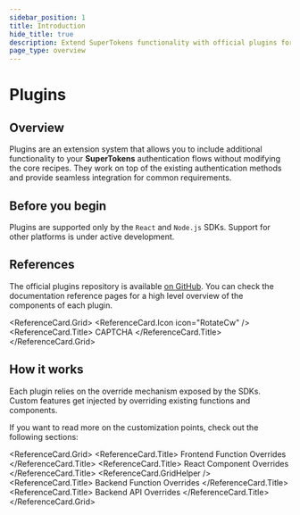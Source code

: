 ```yaml
---
sidebar_position: 1
title: Introduction
hide_title: true
description: Extend SuperTokens functionality with official plugins for enhanced authentication features.
page_type: overview
---
```


# Plugins

## Overview

Plugins are an extension system that allows you to include additional functionality to your **SuperTokens** authentication flows without modifying the core recipes.
They work on top of the existing authentication methods and provide seamless integration for common requirements.

## Before you begin

Plugins are supported only by the `React` and `Node.js` SDKs. 
Support for other platforms is under active development.


## References 

The official plugins repository is available [on GitHub](https://github.com/supertokens/supertokens-plugins).
You can check the documentation reference pages for a high level overview of the components of each plugin.

<ReferenceCard.Grid>
  <ReferenceCard href="/docs/references/plugins/captcha-reference">
    <ReferenceCard.Icon icon="RotateCw" />
    <ReferenceCard.Title>
      CAPTCHA
    </ReferenceCard.Title>
  </ReferenceCard>
</ReferenceCard.Grid>


## How it works

Each plugin relies on the override mechanism exposed by the SDKs.
Custom features get injected by overriding existing functions and components.

If you want to read more on the customization points, check out the following sections:

<ReferenceCard.Grid>
  <ReferenceCard href="/docs/references/plugins/captcha-reference">
    <ReferenceCard.Title>
      Frontend Function Overrides
    </ReferenceCard.Title>
  </ReferenceCard>
  <ReferenceCard href="/docs/references/plugins/captcha-reference">
    <ReferenceCard.Title>
      React Component Overrides
    </ReferenceCard.Title>
  </ReferenceCard>
  <ReferenceCard.GridHelper />
  <ReferenceCard href="/docs/references/plugins/captcha-reference">
    <ReferenceCard.Title>
      Backend Function Overrides
    </ReferenceCard.Title>
  </ReferenceCard>
  <ReferenceCard href="/docs/references/plugins/captcha-reference">
    <ReferenceCard.Title>
      Backend API Overrides
    </ReferenceCard.Title>
  </ReferenceCard>
</ReferenceCard.Grid>


